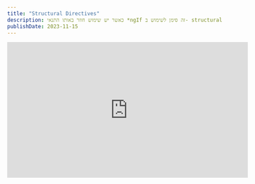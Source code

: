 ```yaml
---
title: "Structural Directives"
description: כאשר יש שימוש חוזר באותו התנאי *ngIf זה סימן לשימוש ב- structural directive.
publishDate: 2023-11-15
---
```



<div class="not-content flex">
	<iframe
		className="mx-auto mb-10"
		width="560"
		height="315"
		src="https://www.youtube.com/embed/7MPiRy8IPa8?si=Kl3sLth-QE1C8tGB"
		title="YouTube video player"
		frameBorder="0"
		allow="accelerometer; autoplay; clipboard-write; encrypted-media; gyroscope; picture-in-picture; web-share"
		allowFullScreen
	/>
</div>

[Structural Directives](https://angular.dev/guide/directives/structural-directives) ב-Angular היא תכונה חזקה שלא נעשה בה שימוש מספיק לדעתי.  
בואו ננסה לשנות את זה ולהראות לכם דוגמא חוזרת שניתן לפתור בצורה טובה יותר עם structural directive.

## הבעיה

קוד שחוזר על עצמו עם [*ngIf](https://angular.dev/guide/directives#adding-or-removing-an-element-with-ngif)

בואו נבחן את הדוגמא הבאה:

<div className="mt-5 not-content ltr" dir='ltr'>
<Sandpack
  client:load
	customSetup={{ 
		dependencies: { 			
			"@angular/core": "^17.0.0",
			"@angular/platform-browser": "^17.0.0",
			"@angular/platform-browser-dynamic": "^17.0.0",
			"@angular/common": "^17.0.0",
			"@angular/compiler": "^17.0.0"
		}
	}}
	
	files={{
		"src/app/user.service.ts": {
			code: `import {Injectable} from '@angular/core';

@Injectable({
  providedIn: 'root',
})
export class UserService {
  user$ = new BehaviorSubject<User | null>({
    firstName: 'John',
    lastName: 'Doe',
  });

  constructor() {}
}
`
		},
		"src/app/user.ts": {
			code: `export type User = {
  firstName: string;
  lastName: string;
};
`	
		},
		"src/app/app.component.ts": {
			code: `import { ChangeDetectionStrategy, Component } from "@angular/core";

@Component({
  changeDetection: ChangeDetectionStrategy.OnPush,
  selector: "app-root",
  template: \`
    <header>
      <span *ngIf="userService.user$ | async; let user">
        hello {{ user.firstName }} {{ user.lastName }}
      </span>
    </header>
  \`
})
export class AppComponent {
  constructor(
    public userService: UserService
  ) {}
}
`
		}
	}}
	
	template="angular"
/>
</div>

בדוגמא הנ"ל יש לנו `user.service.ts` שיחזיק את המשתמש המחובר או `null` אם המשתמש לא מחובר.  
ב- `app.component.ts` אנו משתמשים ב- `userService` כדי להציג את שם המשתמש אם המשתמש מחובר.

מקרה דומה נלקח מפרוייקט גדול בעולם האמיתי, שם סוג הלוגיקה של בדיקה האם המשתמש מחובר חוזר במקומות רבים, או בכלל לא בדיקה האם מחובר אלא פשוט הצגת נתונים שיש לנו על המשתמש המחובר.

אם יש לכם `ngIf` חוזר או צורך חוזר לקבל נתונים משירות ולהציג אותם בקומפוננטה, אז כדאי לשקול להשתמש ב- structural directive.

## הפתרון

בואו ניצור structural directive שתטפל בלוגיקה של בדיקה האם המשתמש מחובר ואם כן תציג את ה template ותעביר את המשתמש לאותו ה template

<div class="mt-5 not-content ltr" dir='ltr'>
<Sandpack 
  client:load
	customSetup={{ 
		dependencies: { 			
			"@angular/core": "^17.0.0",
			"@angular/platform-browser": "^17.0.0",
			"@angular/platform-browser-dynamic": "^17.0.0",
			"@angular/common": "^17.0.0",
			"@angular/compiler": "^17.0.0"
		}
	}}
	
	files={{
		"src/app/app.module.ts": {
			code: `import { BrowserModule } from "@angular/platform-browser";
      
      
@NgModule({
  declarations: [AppComponent, WithUserDirective],
  imports: [BrowserModule],
  providers: [],
  bootstrap: [AppComponent]
})
export class AppModule {}       
`
		},
		"src/app/with-user.directive.ts": {
			code: `import {Directive, OnInit, TemplateRef, ViewContainerRef} from '@angular/core';

@Directive({
  selector: '[withUser]'
})
export class WithUserDirective implements OnInit {
  constructor(
    public userService: UserService,

    // get template and view container
    private _templateRef: TemplateRef<{$implicit: User}>,
    private _viewContainer: ViewContainerRef
  ) {}

  ngOnInit(): void {
    // subscribe to user$ observable
    this.userService.user$.subscribe(user => {
      // clear view container
      this._viewContainer.clear();
      // if user is truthy
      if (user) {
        // create embedded view with user
        this._viewContainer.createEmbeddedView(this._templateRef, {$implicit: user});
      }
    });
  }
}`
		},
		"src/app/user.service.ts": {
			code: `import {Injectable} from '@angular/core';

@Injectable({
  providedIn: 'root',
})
export class UserService {
  user$ = new BehaviorSubject<User | null>({
    firstName: 'John',
    lastName: 'Doe',
  });

  constructor() {}
}
`
		},
		"src/app/user.ts": {
			code: `export type User = {
  firstName: string;
  lastName: string;
};
`	
		},
		"src/app/app.component.ts": {
			code: `import { ChangeDetectionStrategy, Component } from "@angular/core";

@Component({
  changeDetection: ChangeDetectionStrategy.OnPush,
  selector: "app-root",
  template: \`
    <header>
      <span *withUser="let user">
        hello {{ user.firstName }} {{ user.lastName }}
      </span>
    </header>
  \`
})
export class AppComponent {}
`
		}
	}}
	
	template="angular"
/>
</div>

נשים לב שיצרנו structural directive שירנדר את ה template רק אם המשתמש מחובר, ה directive גם מספק את המשתמש ל template באמצעות המשתנה `$implicit` ולכן ניתן להשתמש במשתמש בקומפוננטה כך:


```html
<span *withUser="let user">
	hello {{ user.firstName }} {{ user.lastName }}
</span>
```

כעת כל מקום שאני צריך את ה `user` אני לא צריך להכניס את ה `user.service.ts` ופשוט להשתמש ב- structural directive שיצרנו.  
יעיל לא? structural directives הם דרך מדהימה לחסוך בלוגיקה חוזרת בקומפוננטות שלכם.